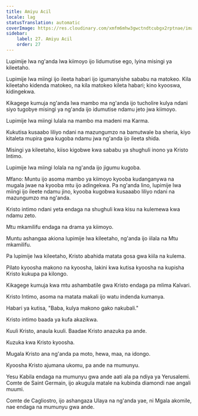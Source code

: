 ```yaml
---
title: Amiyu Acil
locale: lag
statusTranslation: automatic
coverImage: https://res.cloudinary.com/xmfm6mhw3gwctndtcubgx2rptnae/image/upload/v1741354419/small_cover_la_gran_rebelion_28716e29d2.webp
sidebar:
    label: 27. Amiyu Acil
    order: 27
---
```

Lupimije lwa ng'anda lwa kiimoyo ijo lidumutise ego, lyina misingi ya kileetaho.

Lupimije lwa miingi ijo ileeta habari ijo igumanyishe sababu na matokeo. Kila kileetaho kidenda matokeo, na kila matokeo kileta habari; kino kyooswa, kidingekwa.

Kikagege kumuja ng'anda lwa mambo ma ng'anda ijo tucholire kulya ndani siyo tugobye misingi ya ng'anda ijo idumutise ndamu jeto jwa kiimoyo.

Lupimije lwa miingi lulala na mambo ma madeni ma Karma.

Kukutisa kusaabo liliyo ndani na mazungumzo na bamutwale ba sheria, kiyo kitaleta mupira gwa kugoba ndamu jwa ng'anda ijo ileeta shida.

Misingi ya kileetaho, kiiso kigobwe kwa sababu ya shughuli inono ya Kristo Intimo.

Lupimije lwa miingi lolala na ng'anda ijo jigumu kugoba.

Mfano: Muntu ijo asoma mambo ya kiimoyo kyooba kudanganywa na mugala jwae na kyooba mtu ijo adingekwa. Pa ng'anda lino, lupimije lwa miingi ijo ileete ndamu jino, kyooba kugobwa kusaaabo liliyo ndani na mazungumzo ma ng'anda.

Kristo intimo ndani yeta endaga na shughuli kwa kisu na kulemewa kwa ndamu zeto.

Mtu mkamilifu endaga na drama ya kiimoyo.

Muntu ashangaa akiona lupimije lwa kileetaho, ng'anda ijo iilala na Mtu mkamilifu.

Pa lupimije lwa kileetaho, Kristo abahida matata gosa gwa kiila na kulema.

Pilato kyoosha makono na kyoosha, lakini kwa kutisa kyoosha na kupisha Kristo kukupa pa kilongo.

Kikagege kumuja kwa mtu ashambatile gwa Kristo endaga pa mlima Kalvari.

Kristo Intimo, asoma na matata makali ijo watu indenda kumanya.

Habari ya kutisa, "Baba, kulya makono gako nakubali."

Kristo intimo baada ya kufa akazikwa.

Kuuli Kristo, anaula kuuli. Baadae Kristo anazuka pa ande.

Kuzuka kwa Kristo kyoosha.

Mugala Kristo ana ng'anda pa moto, hewa, maa, na idongo.

Kyoosha Kristo ajumana ukomu, pa ande na mumunyu.

Yesu Kabila endaga na mumunyu gwa ande aati ala pa ndiya ya Yerusalemi. Comte de Saint Germain, ijo akugula matale na kubinda diamondi nae angali muumi.

Comte de Cagliostro, ijo ashangaza Ulaya na ng'anda yae, ni Mgala akomile, nae endaga na mumunyu gwa ande.

